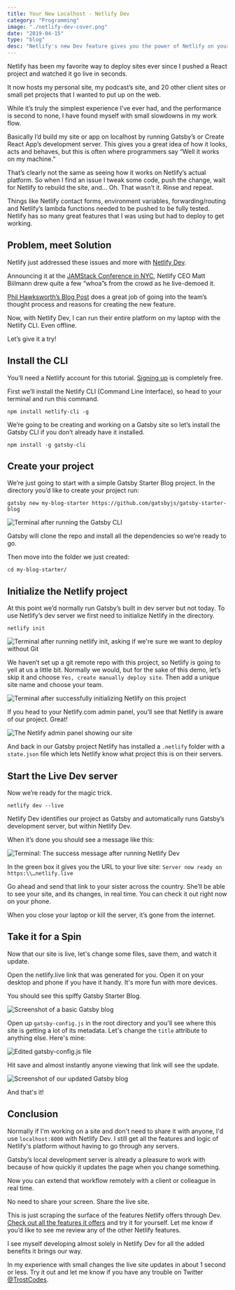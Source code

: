 ```yaml
---
title: Your New Localhost - Netlify Dev
category: "Programming"
image: "./netlify-dev-cover.png"
date: "2019-04-15"
type: "blog"
desc: "Netlify's new Dev feature gives you the power of Netlify on your desktop. The Live feature allows for site streaming across the internet. Let's check it out!"
---
```


Netlify has been my favorite way to deploy sites ever since I pushed a React project and watched it go live in seconds.

It now hosts my personal site, my podcast’s site, and 20 other client sites or small pet projects that I wanted to put up on the web.

While it’s truly the simplest experience I’ve ever had, and the performance is second to none, I have found myself with small slowdowns in my work flow.

Basically I’d build my site or app on localhost by running Gatsby’s or Create React App’s development server. This gives you a great idea of how it looks, acts and behaves, but this is often where programmers say “Well it works on my machine.”

That’s clearly not the same as seeing how it works on Netlify’s actual platform. So when I find an issue I tweak some code, push the change, wait for Netlify to rebuild the site, and… Oh. That wasn’t it. Rinse and repeat.

Things like Netlify contact forms, environment variables, forwarding/routing and Netlify’s lambda functions needed to be pushed to be fully tested. Netlify has so many great features that I was using but had to deploy to get working.

## Problem, meet Solution

Netlify just addressed these issues and more with [Netlify Dev](https://www.netlify.com/products/dev/#how-it-works).

Announcing it at the [JAMStack Conference in NYC](https://jamstackconf.com/nyc/), Netlify CEO Matt Biilmann drew quite a few “whoa”s from the crowd as he live-demoed it. 

[Phil Hawksworth’s Blog Post](https://www.netlify.com/blog/2019/04/09/netlify-dev--our-entire-platform-right-on-your-laptop/) does a great job of going into the team’s thought process and reasons for creating the new feature.

Now, with Netlify Dev, I can run their entire platform on my laptop with the Netlify CLI. Even offline.

Let’s give it a try!

## Install the CLI

You’ll need a Netlify account for this tutorial. [Signing up](https://app.netlify.com/signup) is completely free.

First we’ll install the Netlify CLI (Command Line Interface), so head to your terminal and run this command.

```shell
npm install netlify-cli -g
```

We’re going to be creating and working on a Gatsby site so let’s install the Gatsby CLI if you don’t already have it installed.

```shell
npm install -g gatsby-cli
```

## Create your project

We’re just going to start with a simple Gatsby Starter Blog project. In the directory you’d like to create your project run:

```shell
gatsby new my-blog-starter https://github.com/gatsbyjs/gatsby-starter-blog
```

![Terminal after running the Gatsby CLI](netlify-dev1.png)

Gatsby will clone the repo and install all the dependencies so we’re ready to go.

Then move into the folder we just created:

```shell
cd my-blog-starter/
```

## Initialize the Netlify project

At this point we’d normally run Gatsby’s built in dev server but not today. To use Netlify’s dev server we first need to initialize Netlify in the directory.

```shell
netlify init
```

![Terminal after running netlify init, asking if we're sure we want to deploy without Git](netlify-dev2.png)

We haven’t set up a git remote repo with this project, so Netlify is going to yell at us a little bit. Normally we would, but for the sake of this demo, let’s skip it and choose `Yes, create manually deploy site`. Then add a unique site name and choose your team.

![Terminal after successfully initializing Netlify on this project](netlify-dev3.png)

If you head to your Netlify.com admin panel, you’ll see that Netlify is aware of our project. Great!

![The Netlify admin panel showing our site](netlify-dev4.png)

And back in our Gatsby project Netlify has installed a `.netlify` folder with a `state.json` file which lets Netlify know what project this is on their servers.

## Start the Live Dev server

Now we’re ready for the magic trick.

```shell
netlify dev --live
```

Netlify Dev identifies our project as Gatsby and automatically runs Gatsby’s development server, but within Netlify Dev.

When it’s done you should see a message like this:

![Terminal: The success message after running Netlify Dev](netlify-dev5.png)

In the green box it gives you the URL to your live site: `Server now ready on https:\\…netlify.live`

Go ahead and send that link to your sister across the country. She’ll be able to see your site, and its changes, in real time. You can check it out right now on your phone.

When you close your laptop or kill the server, it’s gone from the internet.

## Take it for a Spin

Now that our site is live, let's change some files, save them, and watch it update.

Open the netlify.live link that was generated for you. Open it on your desktop and phone if you have it handy. It's more fun with more devices.

You should see this spiffy Gatsby Starter Blog. 

![Screenshot of a basic Gatsby blog](netlify-dev6.png)

Open up `gatsby-config.js` in the root directory and you'll see where this site is getting a lot of its metadata. Let's change the `title` attribute to anything else. Here's mine:

![Edited gatsby-config.js file](netlify-dev7.png)

Hit save and almost instantly anyone viewing that link will see the update.

![Screenshot of our updated Gatsby blog](netlify-dev8.png)

And that's it!

## Conclusion

Normally if I'm working on a site and don't need to share it with anyone, I'd use `localhost:8000` with Netlify Dev. I still get all the features and logic of Netlify's platform without having to go through any servers.

Gatsby’s local development server is already a pleasure to work with because of how quickly it updates the page when you change something.

Now you can extend that workflow remotely with a client or colleague in real time.

No need to share your screen. Share the live site.

This is just scraping the surface of the features Netlify offers through Dev. [Check out all the features it offers](https://www.netlify.com/products/dev/) and try it for yourself. Let me know if you’d like to see me review any of the other Netlify features.

I see myself developing almost solely in Netlify Dev for all the added benefits it brings our way.

In my experience with small changes the live site updates in about 1 second or less. Try it out and let me know if you have any trouble on Twitter [@TrostCodes](https://twitter.com/TrostCodes).
